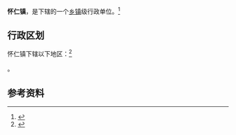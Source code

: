 {{中国乡级行政区|37/01/26/102/000}}

'''怀仁镇'''，是{{PRC admin/fullname|37/01/26/102/000|3}}下辖的一个[[乡镇|乡镇]]级行政单位。<ref>{{PRC admin/ref sgc|{{PRC admin/parent|37/01/26/102/000}}}}</ref>

== 行政区划 ==

怀仁镇下辖以下地区：<ref>{{PRC admin/ref sgc|37/01/26/102/000}}</ref>

{{PRC admin/children|37/01/26/102/000}}。

== 参考资料 ==

{{reflist}}

{{行政区划小作品}}
{{PRC admin/navcat|37/01/26/102/000}}